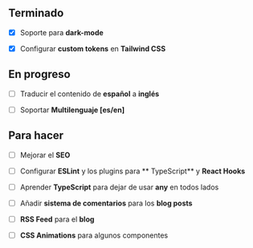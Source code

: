 ## Terminado

- [x] Soporte para **dark-mode**

- [x] Configurar **custom tokens** en **Tailwind CSS**

## En progreso

- [ ] Traducir el contenido de **español** a **inglés**

- [ ] Soportar **Multilenguaje [es/en]**

## Para hacer

- [ ] Mejorar el **SEO**

- [ ] Configurar **ESLint** y los plugins para ** TypeScript** y
      **React Hooks**

- [ ] Aprender **TypeScript** para dejar de usar **any** en todos
      lados

- [ ] Añadir **sistema de comentarios** para los **blog posts**

- [ ] **RSS Feed** para el **blog**

- [ ] **CSS Animations** para algunos componentes
